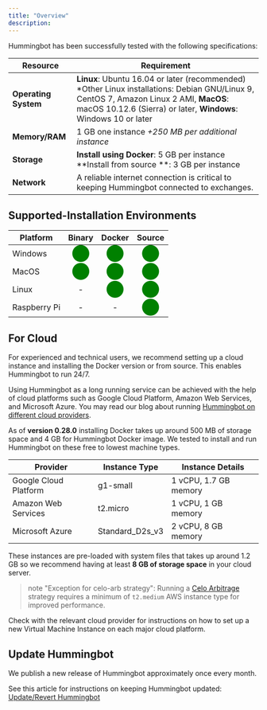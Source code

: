 ```yaml
---
title: "Overview"
description:
---
```


Hummingbot has been successfully tested with the following specifications:

| Resource             | Requirement                                                                                                                                                                                                |
| -------------------- | ---------------------------------------------------------------------------------------------------------------------------------------------------------------------------------------------------------- |
| **Operating System** | **Linux**: Ubuntu 16.04 or later (recommended) \*Other Linux installations: Debian GNU/Linux 9, CentOS 7, Amazon Linux 2 AMI, **MacOS**: macOS 10.12.6 (Sierra) or later, **Windows**: Windows 10 or later |
| **Memory/RAM**       | 1 GB one instance _+250 MB per additional instance_                                                                                                                                                        |
| **Storage**          | **Install using Docker**: 5 GB per instance **Install from source **: 3 GB per instance                                                                                                                    |
| **Network**          | A reliable internet connection is critical to keeping Hummingbot connected to exchanges.                                                                                                                   |

## Supported-Installation Environments

| Platform     |                       Binary                       |                       Docker                       |                       Source                       |
| ------------ | :------------------------------------------------: | :------------------------------------------------: | :------------------------------------------------: |
| Windows      | <span style="color:green; font-size:25px">⬤</span> | <span style="color:green; font-size:25px">⬤</span> | <span style="color:green; font-size:25px">⬤</span> |
| MacOS        | <span style="color:green; font-size:25px">⬤</span> | <span style="color:green; font-size:25px">⬤</span> | <span style="color:green; font-size:25px">⬤</span> |
| Linux        |                         -                          | <span style="color:green; font-size:25px">⬤</span> | <span style="color:green; font-size:25px">⬤</span> |
| Raspberry Pi |                         -                          |                         -                          | <span style="color:green; font-size:25px">⬤</span> |

## For Cloud

For experienced and technical users, we recommend setting up a cloud instance and installing the Docker version or from source. This enables Hummingbot to run 24/7.

Using Hummingbot as a long running service can be achieved with the help of cloud platforms such as Google Cloud Platform, Amazon Web Services, and Microsoft Azure. You may read our blog about running [Hummingbot on different cloud providers](https://www.hummingbot.io/blog/2019-06-cloud-providers/).

As of **version 0.28.0** installing Docker takes up around 500 MB of storage space and 4 GB for Hummingbot Docker image. We tested to install and run Hummingbot on these free to lowest machine types.

| Provider              | Instance Type   | Instance Details      |
| --------------------- | --------------- | --------------------- |
| Google Cloud Platform | g1-small        | 1 vCPU, 1.7 GB memory |
| Amazon Web Services   | t2.micro        | 1 vCPU, 1 GB memory   |
| Microsoft Azure       | Standard_D2s_v3 | 2 vCPU, 8 GB memory   |

These instances are pre-loaded with system files that takes up around 1.2 GB so we recommend having at least **8 GB of storage space** in your cloud server.

> note "Exception for celo-arb strategy": Running a [Celo Arbitrage](/strategies/celo-arb/) strategy requires a minimum of `t2.medium` AWS instance type for improved performance.

Check with the relevant cloud provider for instructions on how to set up a new Virtual Machine Instance on each major cloud platform.

## Update Hummingbot

We publish a new release of Hummingbot approximately once every month.

See this article for instructions on keeping Hummingbot updated: [Update/Revert Hummingbot](updating)
